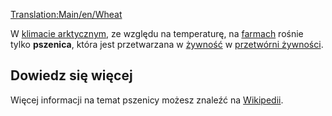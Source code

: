 [[Translation:Main/en/Wheat]]
{{pl/Ładunek|name=Pszenica
|image=Grain.png
|produced=[[Main/pl/Farma|Farma]]
|accepted=[[Main/pl/Przetwórnia żywności|Przetwórnia żywności]]
}}

W [[Main/en/Klimat/Pl#Arktyczny|klimacie arktycznym]], ze względu na temperaturę, na [[Main/pl/Farma|farmach]] rośnie tylko '''pszenica''', która jest przetwarzana w  [[Main/pl/Żywność|żywność]] w [[Main/pl/Przetwórnia żywności|przetwórni żywności]].

==Dowiedz się więcej==
Więcej informacji na temat pszenicy możesz znaleźć na [http://pl.wikipedia.org/wiki/Pszenica Wikipedii].

{{pl/Navbox Ładunek}}